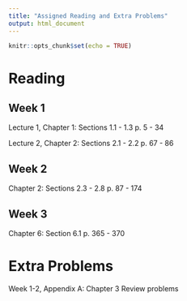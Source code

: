 ```yaml
---
title: "Assigned Reading and Extra Problems"
output: html_document
---
```


```r
knitr::opts_chunk$set(echo = TRUE)
```
# Reading

## Week 1
Lecture 1, Chapter 1: Sections 1.1 - 1.3 p. 5 - 34

Lecture 2, Chapter 2: Sections 2.1 - 2.2 p. 67 - 86

## Week 2
Chapter 2: Sections 2.3 - 2.8 p. 87 - 174

## Week 3
Chapter 6: Section 6.1 p. 365 - 370
 
 
# Extra Problems
Week 1-2, Appendix A: Chapter 3 Review problems
 